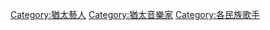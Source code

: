 [[Category:猶太藝人|Category:猶太藝人]]
[[Category:猶太音樂家|Category:猶太音樂家]]
[[Category:各民族歌手‎|Category:各民族歌手‎]]